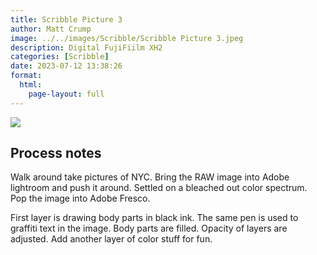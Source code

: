 ```yaml
---
title: Scribble Picture 3
author: Matt Crump
image: ../../images/Scribble/Scribble Picture 3.jpeg
description: Digital FujiFiilm XH2
categories: [Scribble]
date: 2023-07-12 13:38:26
format:
  html:
    page-layout: full
---
```


![](../../images/Scribble/Scribble Picture 3.jpeg)

## Process notes

Walk around take pictures of NYC. Bring the RAW image into Adobe lightroom and push it around. Settled on a bleached out color spectrum. Pop the image into Adobe Fresco.

First layer is drawing body parts in black ink. The same pen is used to graffiti text in the image. Body parts are filled. Opacity of layers are adjusted. Add another layer of color stuff for fun.
